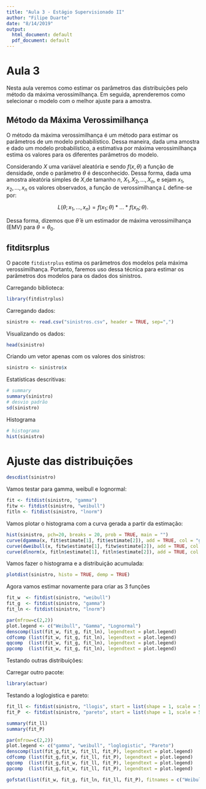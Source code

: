 ```yaml
---
title: "Aula 3 - Estágio Supervisionado II"
author: "Filipe Duarte"
date: "8/14/2019"
output:
  html_document: default
  pdf_document: default
---
```



# Aula 3 

Nesta aula veremos como estimar os parâmetros das distribuições pelo método da máxima verossimilhança. Em seguida, aprenderemos como selecionar o modelo com o melhor ajuste para a amostra. 

## Método da Máxima Verossimilhança

O método da máxima verossimilhança é um método para estimar os parâmetros de um modelo probabilístico. Dessa maneira, dada uma amostra e dado um modelo probabilístico, a estimativa por máxima verossimilhança estima os valores para os diferentes parâmetros do modelo.

Considerando $X$ uma variável aleatória e sendo $f(x,\theta)$ a função de densidade, onde o parâmetro $\theta$ é desconhecido. Dessa forma, dada uma amostra aleatória simples de $X$,de tamanho $n$, $X_1, X_2, ..., X_n$, e sejam $x_1, x_2, ..., x_n$ os valores observados, a função de verossimilhança $L$ define-se por:

$$
L(\theta; x_1,..., x_n) = f(x_1;\theta)*...*f(x_n;\theta).
$$

Dessa forma, dizemos que $\hat{\theta}$ é um estimador de máxima verossimilhança (EMV) para  $\theta = \theta_0$.


## fitditsrplus

O pacote `fitdistrplus` estima os parâmetros dos modelos pela máxima verossimilhança. Portanto, faremos uso dessa técnica para estimar os parâmetros dos modelos para os dados dos sinistros. 

Carregando biblioteca:

```r
library(fitdistrplus)
```

Carregando dados:

```r
sinistro <- read.csv("sinistros.csv", header = TRUE, sep=",")
```

Visualizando os dados:

```r
head(sinistro)
```

Criando um vetor apenas com os valores dos sinistros:

```r
sinistro <- sinistro$x
```

Estatísticas descritivas:

```r
# summary
summary(sinistro)
# desvio padrão
sd(sinistro)
```

Histograma

```r
# histograma
hist(sinistro)
```

# Ajuste das distribuições

```r
descdist(sinistro)
```

Vamos testar para gamma, weibull e lognormal:

```r
fit <- fitdist(sinistro, "gamma")
fitw <- fitdist(sinistro, "weibull")
fitln <- fitdist(sinistro, "lnorm")
```


Vamos plotar o histograma com a curva gerada a partir da estimação:

```r
hist(sinistro, pch=20, breaks = 20, prob = TRUE, main = "")
curve(dgamma(x, fit$estimate[1], fit$estimate[2]), add = TRUE, col = "green")
curve(dweibull(x, fitw$estimate[1], fitw$estimate[2]), add = TRUE, col = "red")
curve(dlnorm(x, fitln$estimate[1], fitln$estimate[2]), add = TRUE, col = "blue")
```

Vamos fazer o histograma e a distribuição acumulada:

```r
plotdist(sinistro, histo = TRUE, demp = TRUE)
```

Agora vamos estimar novamente para criar as 3 funções

```r
fit_w  <- fitdist(sinistro, "weibull")
fit_g  <- fitdist(sinistro, "gamma")
fit_ln <- fitdist(sinistro, "lnorm")
```

```r
par(mfrow=c(2,2))
plot.legend <- c("Weibull", "Gamma", "Lognormal")
denscomp(list(fit_w, fit_g, fit_ln), legendtext = plot.legend)
cdfcomp (list(fit_w, fit_g, fit_ln), legendtext = plot.legend)
qqcomp  (list(fit_w, fit_g, fit_ln), legendtext = plot.legend)
ppcomp  (list(fit_w, fit_g, fit_ln), legendtext = plot.legend)
```

Testando outras distribuições:

Carregar outro pacote:

```r
library(actuar)
```

Testando a loglogistica e pareto:

```r
fit_ll <- fitdist(sinistro, "llogis", start = list(shape = 1, scale = 500))
fit_P  <- fitdist(sinistro, "pareto", start = list(shape = 1, scale = 500))
```

```r
summary(fit_ll)
summary(fit_P)
```
```r
par(mfrow=c(2,2))
plot.legend <- c("gamma", "weibull", "loglogistic", "Pareto")
denscomp(list(fit_g,fit_w, fit_ll, fit_P), legendtext = plot.legend)
cdfcomp (list(fit_g,fit_w, fit_ll, fit_P), legendtext = plot.legend)
qqcomp  (list(fit_g,fit_w, fit_ll, fit_P), legendtext = plot.legend)
ppcomp  (list(fit_g,fit_w, fit_ll, fit_P), legendtext = plot.legend)
```

```r
gofstat(list(fit_w, fit_g, fit_ln, fit_ll, fit_P), fitnames = c("Weibull","Gamma","LogNormal", "Loglogística", "Pareto"))
```

